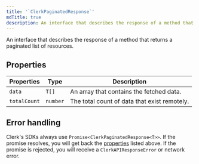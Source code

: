 ```yaml
---
title: '`ClerkPaginatedResponse`'
mdTitle: true
description: An interface that describes the response of a method that returns a paginated list of resources.
---
```


An interface that describes the response of a method that returns a paginated list of resources.

## Properties

| Properties | Type | Description |
| - | - | - |
| `data` | `T[]` | An array that contains the fetched data. |
| `totalCount` | `number` | The total count of data that exist remotely. |

## Error handling

Clerk's SDKs always use `Promise<ClerkPaginatedResponse<T>>`. If the promise resolves, you will get back the [properties](#properties) listed above. If the promise is rejected, you will receive a `ClerkAPIResponseError` or network error.
